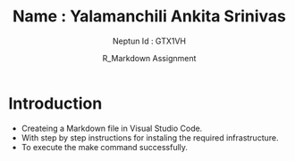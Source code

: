 % Name      : Yalamanchili Ankita Srinivas
% Neptun Id : GTX1VH
% R_Markdown Assignment

Introduction
============

* Createing a Markdown file in Visual Studio Code.
* With step by step instructions for instaling the required infrastructure.
* To execute the make command successfully.